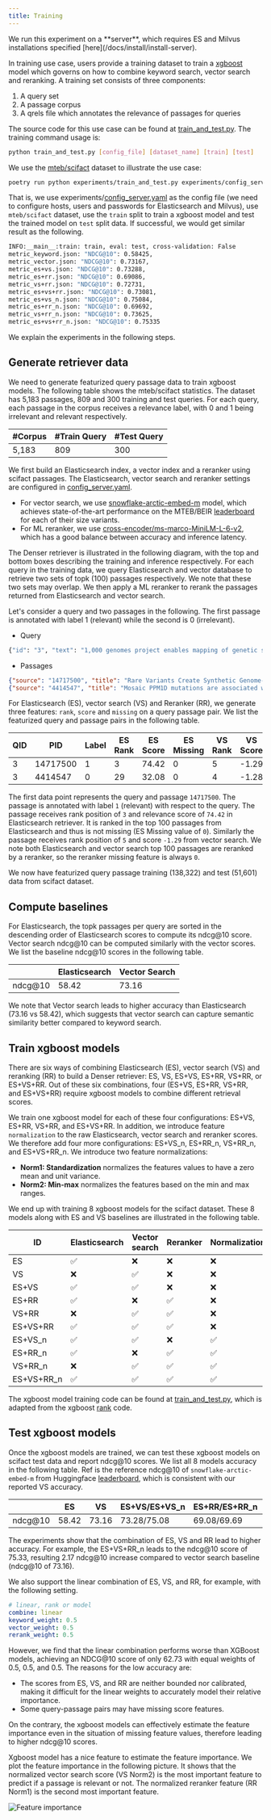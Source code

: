 ```yaml
---
title: Training
---
```


<Callout type="info">
  We run this experiment on a **server**, which requires ES and Milvus installations specified [here](/docs/install/install-server).
</Callout>

In training use case, users provide a training dataset to train a [xgboost](https://github.com/dmlc/xgboost) model which governs on how to combine keyword search, vector search and reranking. A training set consists of three components:

1. A query set
2. A passage corpus
3. A qrels file which annotates the relevance of passages for queries

The source code for this use case can be found at [train_and_test.py](https://github.com/denser-org/denser-retriever/blob/main/experiments/train_and_test.py). The training command usage is:

 ```bash
 python train_and_test.py [config_file] [dataset_name] [train] [test]
 ```
We use the [mteb/scifact](https://huggingface.co/datasets/mteb/scifact) dataset to illustrate the use case:

```bash
poetry run python experiments/train_and_test.py experiments/config_server.yaml mteb/scifact train test
```
That is, we use experiments/[config_server.yaml](https://github.com/denser-org/denser-retriever/blob/main/experiments/config_server.yaml) as the config file (we need to configure hosts, users and passwords for Elasticsearch and Milvus), use `mteb/scifact` dataset, use the `train` split to train a xgboost model and test the trained model on `test` split data. If successful, we would get similar result as the following.
```bash
INFO:__main__:train: train, eval: test, cross-validation: False
metric_keyword.json: "NDCG@10": 0.58425,
metric_vector.json: "NDCG@10": 0.73167,
metric_es+vs.json: "NDCG@10": 0.73288,
metric_es+rr.json: "NDCG@10": 0.69086,
metric_vs+rr.json: "NDCG@10": 0.72731,
metric_es+vs+rr.json: "NDCG@10": 0.73081,
metric_es+vs_n.json: "NDCG@10": 0.75084,
metric_es+rr_n.json: "NDCG@10": 0.69692,
metric_vs+rr_n.json: "NDCG@10": 0.73625,
metric_es+vs+rr_n.json: "NDCG@10": 0.75335
```
We explain the experiments in the following steps.

## Generate retriever data

We need to generate featurized query passage data to train xgboost models. The following table shows the mteb/scifact statistics. The dataset has 5,183 passages, 809 and 300 training and test queries. For each query, each passage in the corpus receives a relevance label, with 0 and 1 being irrelevant and relevant respectively.

| #Corpus | #Train Query | #Test Query|
|---|---|---|
|5,183 | 809| 300|

We first build an Elasticsearch index, a vector index and a reranker using scifact passages. The Elasticsearch, vector search and reranker settings are configured in [config_server.yaml](https://github.com/denser-org/denser-retriever/blob/main/experiments/config_server.yaml).

- For vector search, we use [snowflake-arctic-embed-m](https://github.com/Snowflake-Labs/arctic-embed?tab=readme-ov-file) model, which achieves state-of-the-art performance on the MTEB/BEIR [leaderboard](https://huggingface.co/spaces/mteb/leaderboard) for each of their size variants.
- For ML reranker, we use [cross-encoder/ms-marco-MiniLM-L-6-v2](https://huggingface.co/cross-encoder/ms-marco-MiniLM-L-6-v2), which has a good balance between accuracy and inference latency.

The Denser retriever is illustrated in the following diagram, with the top and bottom boxes describing the training and inference respectively. For each query in the training data, we query Elasticsearch and vector database to retrieve two sets of topk (100) passages respectively. We note that these two sets may overlap. We then apply a ML reranker to rerank the passages returned from Elasticsearch and vector search.


<ImageZoom src={RagFlowData} alt="Denser Retriever" className="border border-dashed rounded-md" />

Let's consider a query and two passages in the following. The first passage is annotated with label 1 (relevant) while the second is 0 (irrelevant).

- Query
```python
{"id": "3", "text": "1,000 genomes project enables mapping of genetic sequence variation consisting of rare variants with larger penetrance effects than common variants."}
```

- Passages
```json
{"source": "14717500", "title": "Rare Variants Create Synthetic Genome-Wide Associations", "text": "Genome-wide association studies (GWAS) have now identified at least 2,000 common variants that appear associated with common diseases or related traits (http://www.genome.gov/gwastudies), hundreds of which have been convincingly replicated. It is generally thought that the associated markers reflect the effect of a nearby common (minor allele frequency >0.05) causal site, which is associated with the marker, leading to extensive resequencing efforts to find causal sites. We propose as an alternative explanation that variants much less common than the associated one may create \"synthetic associations\" by occurring, stochastically, more often in association with one of the alleles at the common site versus the other allele. Although synthetic associations are an obvious theoretical possibility, they have never been systematically explored as a possible explanation for GWAS findings. Here, we use simple computer simulations to show the conditions under which such synthetic associations will arise and how they may be recognized. We show that they are not only possible, but inevitable, and that under simple but reasonable genetic models, they are likely to account for or contribute to many of the recently identified signals reported in genome-wide association studies. We also illustrate the behavior of synthetic associations in real datasets by showing that rare causal mutations responsible for both hearing loss and sickle cell anemia create genome-wide significant synthetic associations, in the latter case extending over a 2.5-Mb interval encompassing scores of \"blocks\" of associated variants. In conclusion, uncommon or rare genetic variants can easily create synthetic associations that are credited to common variants, and this possibility requires careful consideration in the interpretation and follow up of GWAS signals.", "pid": -1}
{"source": "4414547", "title": "Mosaic PPM1D mutations are associated with predisposition to breast and ovarian cancer", "text": "Improved sequencing technologies offer unprecedented opportunities for investigating the role of rare genetic variation in common disease. However, there are considerable challenges with respect to study design, data analysis and replication. Using pooled next-generation sequencing of 507 genes implicated in the repair of DNA in 1,150 samples, an analytical strategy focused on protein-truncating variants (PTVs) and a large-scale sequencing case–control replication experiment in 13,642 individuals, here we show that rare PTVs in the p53-inducible protein phosphatase PPM1D are associated with predisposition to breast cancer and ovarian cancer. PPM1D PTV mutations were present in 25 out of 7,781 cases versus 1 out of 5,861 controls (P = 1.12 × 10−5), including 18 mutations in 6,912 individuals with breast cancer (P = 2.42 × 10−4) and 12 mutations in 1,121 individuals with ovarian cancer (P = 3.10 × 10−9). Notably, all of the identified PPM1D PTVs were mosaic in lymphocyte DNA and clustered within a 370-base-pair region in the final exon of the gene, carboxy-terminal to the phosphatase catalytic domain. Functional studies demonstrate that the mutations result in enhanced suppression of p53 in response to ionizing radiation exposure, suggesting that the mutant alleles encode hyperactive PPM1D isoforms. Thus, although the mutations cause premature protein truncation, they do not result in the simple loss-of-function effect typically associated with this class of variant, but instead probably have a gain-of-function effect. Our results have implications for the detection and management of breast and ovarian cancer risk. More generally, these data provide new insights into the role of rare and of mosaic genetic variants in common conditions, and the use of sequencing in their identification.", "pid": -1}
```

 For Elasticsearch (ES), vector search (VS) and Reranker (RR), we generate three features: `rank`, `score` and `missing` on a query passage pair. We list the featurized query and passage pairs in the following table.

  |QID |PID | Label | ES Rank | ES Score | ES Missing | VS Rank | VS Score | VS Missing| RR Rank | RR Score | RR Missing
| ---- |--- | ------ | ----------- | ---- |  ---- | ----------- | ---- |  ---- | ----------- | ---- |---- |
| 3 |14717500 |1 | 3 | 74.42| 0| 5| -1.29| 0| 1| 2.98| 0 |
| 3 |4414547 |0 | 29 | 32.08| 0| 4| -1.28| 0| 2| 1.47| 0 |

 The first data point represents the query and passage `14717500`. The passage is annotated with label `1` (relevant) with respect to the query. The passage receives rank position of `3` and relevance score of `74.42` in Elasticsearch retriever. It is ranked in the top 100 passages from Elasticsearch and thus is not missing (ES Missing value of `0`). Similarly the passage receives rank position of `5` and score `-1.29` from vector search. We note both Elasticsearch and vector search top 100 passages are reranked by a reranker, so the reranker missing feature is always `0`.


We now have featurized query passage training (138,322) and test (51,601) data from scifact dataset.

## Compute baselines

For Elasticsearch, the topk passages per query are sorted in the descending order of Elasticsearch scores to compute its ndcg@10 score. Vector search ndcg@10 can be computed similarly with the vector scores. We list the baseline ndcg@10 scores in the following table.

| | Elasticsearch | Vector Search|
|---|---|---|
|ndcg@10 | 58.42| 73.16 |

We note that Vector search leads to higher accuracy than Elasticsearch (73.16 vs 58.42), which suggests that vector search can capture semantic similarity better compared to keyword search.

## Train xgboost models

There are six ways of combining Elasticsearch (ES), vector search (VS) and reranking (RR) to build a Denser retriever: ES, VS, ES+VS, ES+RR, VS+RR, or ES+VS+RR. Out of these six combinations, four (ES+VS, ES+RR, VS+RR, and ES+VS+RR) require xgboost models to combine different retrieval scores.

We train one xgboost model for each of these four configurations: ES+VS, ES+RR, VS+RR, and ES+VS+RR. In addition, we introduce feature `normalization` to the raw Elasticsearch, vector search and reranker scores. We therefore add four more configurations: ES+VS_n, ES+RR_n, VS+RR_n, and ES+VS+RR_n. We introduce two feature normalizations:

- **Norm1: Standardization** normalizes the features values to have a zero mean and unit variance.
- **Norm2: Min-max** normalizes the features based on the min and max ranges.

We end up with training 8 xgboost models for the scifact dataset. These 8 models along with ES and VS baselines are illustrated in the following table.

|ID | Elasticsearch | Vector search | Reranker | Normalization |
|---|---|---|---|---|
|ES | ✅ | ❌ | ❌ | ❌ |
|VS | ❌  |✅ | ❌ | ❌ |
|ES+VS | ✅  |✅ | ❌ | ❌ |
|ES+RR | ✅  |❌ | ✅ | ❌ |
|VS+RR | ❌  |✅ | ✅ | ❌ |
|ES+VS+RR | ✅  |✅ | ✅ | ❌ |
|ES+VS_n | ✅  |✅ | ❌ | ✅ |
|ES+RR_n | ✅  |❌ | ✅ | ✅ |
|VS+RR_n | ❌  |✅ | ✅ | ✅ |
|ES+VS+RR_n | ✅  |✅ | ✅ | ✅ |

The xgboost model training code can be found at [train_and_test.py](https://github.com/denser-org/denser-retriever/tree/main/experiments/train_and_test.py), which is adapted from the xgboost [rank](https://github.com/dmlc/xgboost/tree/master/demo/rank) code.

## Test xgboost models

Once the xgboost models are trained, we can test these xgboost models on scifact test data and report ndcg@10 scores. We list all 8 models accuracy in the following table. Ref is the reference ndcg@10 of `snowflake-arctic-embed-m` from Huggingface [leaderboard](https://huggingface.co/spaces/mteb/leaderboard), which is consistent with our reported VS accuracy.

| | ES | VS | ES+VS/ES+VS_n | ES+RR/ES+RR_n | VS+RR/VS+RR_n | ES+VS+RR/ES+VS+RR_n |ref |
|---|---|---|---|---|---|---|---|
|ndcg@10| 58.42 | 73.16 | 73.28/75.08 | 69.08/69.69 | 72.73/73.62 | 73.08/75.33 | 73.55 |

The experiments show that the combination of ES, VS and RR lead to higher accuracy. For example, the ES+VS+RR_n leads to the ndcg@10 score of 75.33, resulting 2.17 ndcg@10 increase compared to vector search baseline (ndcg@10 of 73.16).

We also support the linear combination of ES, VS, and RR, for example, with the following setting.

```yaml
# linear, rank or model
combine: linear
keyword_weight: 0.5
vector_weight: 0.5
rerank_weight: 0.5
```

However, we find that the linear combination performs worse than XGBoost models, achieving an NDCG@10 score of only 62.73 with equal weights of 0.5, 0.5, and 0.5. The reasons for the low accuracy are:

- The scores from ES, VS, and RR are neither bounded nor calibrated, making it difficult for the linear weights to accurately model their relative importance.
- Some query-passage pairs may have missing score features.

On the contrary, the xgboost models can effectively estimate the feature importance even in the situation of missing feature values, therefore leading to higher ndcg@10 scores.

Xgboost model has a nice feature to estimate the feature importance. We plot the feature importance in the following picture. It shows that the normalized vector search score (VS Norm2) is the most important feature to predict if a passage is relevant or not. The normalized reranker feature (RR Norm1) is the second most important feature.

![Feature importance](./feature_importance.png)
